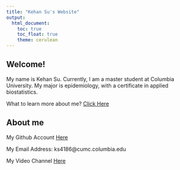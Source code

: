```yaml
---
title: "Kehan Su's Website"
output: 
  html_document:
    toc: true
    toc_float: true
    theme: cerulean
---
```

## Welcome! 

My name is Kehan Su. Currently, I am a master student at Columbia University. My major is epidemiology, with a certificate in applied biostatistics.

What to learn more about me? [Click Here](Resume.html)


## About me
My Github Account [Here](https://github.com/ks4186)

My Email Address: ks4186@cumc.columbia.edu

My Video Channel [Here](https://space.bilibili.com/350347377?spm_id_from=333.337.0.0) 

